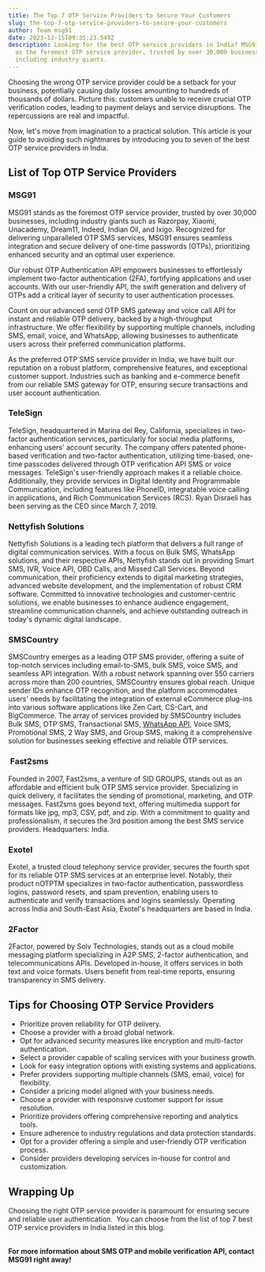 ```yaml
---
title: The Top 7 OTP Service Providers to Secure Your Customers
slug: the-top-7-otp-service-providers-to-secure-your-customers
author: Team msg91
date: 2023-12-15T09:35:23.549Z
description: Looking for the best OTP service providers in India? MSG91 stands
  as the foremost OTP service provider, trusted by over 30,000 businesses,
  including industry giants.
---
```

Choosing the wrong OTP service provider could be a setback for your business, potentially causing daily losses amounting to hundreds of thousands of dollars. Picture this: customers unable to receive crucial OTP verification codes, leading to payment delays and service disruptions. The repercussions are real and impactful.

Now, let's move from imagination to a practical solution. This article is your guide to avoiding such nightmares by introducing you to seven of the best OTP service providers in India. 

## List of Top OTP Service Providers

### MSG91



MSG91 stands as the foremost OTP service provider, trusted by over 30,000 businesses, including industry giants such as Razorpay, Xiaomi, Unacademy, Dream11, Indeed, Indian Oil, and Ixigo. Recognized for delivering unparalleled OTP SMS services, MSG91 ensures seamless integration and secure delivery of one-time passwords (OTPs), prioritizing enhanced security and an optimal user experience.

Our robust OTP Authentication API empowers businesses to effortlessly implement two-factor authentication (2FA), fortifying applications and user accounts. With our user-friendly API, the swift generation and delivery of OTPs add a critical layer of security to user authentication processes.

Count on our advanced send OTP SMS gateway and voice call API for instant and reliable OTP delivery, backed by a high-throughput infrastructure. We offer flexibility by supporting multiple channels, including SMS, email, voice, and WhatsApp, allowing businesses to authenticate users across their preferred communication platforms.

As the preferred OTP SMS service provider in India, we have built our reputation on a robust platform, comprehensive features, and exceptional customer support. Industries such as banking and e-commerce benefit from our reliable SMS gateway for OTP, ensuring secure transactions and user account authentication.

### TeleSign

TeleSign, headquartered in Marina del Rey, California, specializes in two-factor authentication services, particularly for social media platforms, enhancing users' account security. The company offers patented phone-based verification and two-factor authentication, utilizing time-based, one-time passcodes delivered through OTP verification API SMS or voice messages. TeleSign's user-friendly approach makes it a reliable choice. Additionally, they provide services in Digital Identity and Programmable Communication, including features like PhoneID, integratable voice calling in applications, and Rich Communication Services (RCS). Ryan Disraeli has been serving as the CEO since March 7, 2019.

### Nettyfish Solutions

Nettyfish Solutions is a leading tech platform that delivers a full range of digital communication services. With a focus on Bulk SMS, WhatsApp solutions, and their respective APIs, Nettyfish stands out in providing Smart SMS, IVR, Voice API, OBD Calls, and Missed Call Services. Beyond communication, their proficiency extends to digital marketing strategies, advanced website development, and the implementation of robust CRM software. Committed to innovative technologies and customer-centric solutions, we enable businesses to enhance audience engagement, streamline communication channels, and achieve outstanding outreach in today's dynamic digital landscape.

### SMSCountry

SMSCountry emerges as a leading OTP SMS provider, offering a suite of top-notch services including email-to-SMS, bulk SMS, voice SMS, and seamless API integration. With a robust network spanning over 550 carriers across more than 200 countries, SMSCountry ensures global reach. Unique sender IDs enhance OTP recognition, and the platform accommodates users' needs by facilitating the integration of external eCommerce plug-ins into various software applications like Zen Cart, CS-Cart, and BigCommerce. The array of services provided by SMSCountry includes Bulk SMS, OTP SMS, Transactional SMS, [WhatsApp API](https://msg91.com/whatsapp), Voice SMS, Promotional SMS, 2 Way SMS, and Group SMS, making it a comprehensive solution for businesses seeking effective and reliable OTP services.

###  Fast2sms

Founded in 2007, Fast2sms, a venture of SID GROUPS, stands out as an affordable and efficient bulk OTP SMS service provider. Specializing in quick delivery, it facilitates the sending of promotional, marketing, and OTP messages. Fast2sms goes beyond text, offering multimedia support for formats like jpg, mp3, CSV, pdf, and zip. With a commitment to quality and professionalism, it secures the 3rd position among the best SMS service providers. Headquarters: India.

### Exotel

Exotel, a trusted cloud telephony service provider, secures the fourth spot for its reliable OTP SMS services at an enterprise level. Notably, their product nOTPTM specializes in two-factor authentication, passwordless logins, password resets, and spam prevention, enabling users to authenticate and verify transactions and logins seamlessly. Operating across India and South-East Asia, Exotel's headquarters are based in India.

### 2Factor

2Factor, powered by Solv Technologies, stands out as a cloud mobile messaging platform specializing in A2P SMS, 2-factor authentication, and telecommunications APIs. Developed in-house, it offers services in both text and voice formats. Users benefit from real-time reports, ensuring transparency in SMS delivery.

## Tips for Choosing OTP Service Providers

* Prioritize proven reliability for OTP delivery.
* Choose a provider with a broad global network.
* Opt for advanced security measures like encryption and multi-factor authentication.
* Select a provider capable of scaling services with your business growth.
* Look for easy integration options with existing systems and applications.
* Prefer providers supporting multiple channels (SMS, email, voice) for flexibility.
* Consider a pricing model aligned with your business needs.
* Choose a provider with responsive customer support for issue resolution.
* Prioritize providers offering comprehensive reporting and analytics tools.
* Ensure adherence to industry regulations and data protection standards.
* Opt for a provider offering a simple and user-friendly OTP verification process.
* Consider providers developing services in-house for control and customization.

## Wrapping Up 

Choosing the right OTP service provider is paramount for ensuring secure and reliable user authentication.  You can choose from the list of top 7 best OTP service providers in India listed in this blog. 

**\
For more information about SMS OTP and mobile verification API, contact MSG91 right away!**